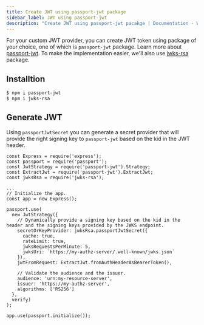```yaml
---
title: Create JWT using passport-jwt package
sidebar_label: JWT using passport-jwt
description: "Create JWT using passport-jwt pacakge | Documentation - Web3Auth"
---
```



For your custom JWT provider, you can create JWT token using package of your choice, one of which is
`passport-jwt` package. Learn more about
[passport-jwt](https://www.passportjs.org/packages/passport-jwt/). To make the implementation
easier, we'll also use [jwks-rsa](https://www.npmjs.com/package/jwks-rsa) package.

## Installtion

```bash npm2yarn
$ npm i passport-jwt
$ npm i jwks-rsa
```

## Generate JWT

Using `passportJwtSecret` you can generate a secret provider that will provide the right signing key
to `passport-jwt` based on the kid in the JWT header.

```tsx
const Express = require('express');
const passport = require('passport');
const JwtStrategy = require('passport-jwt').Strategy;
const ExtractJwt = require('passport-jwt').ExtractJwt;
const jwksRsa = require('jwks-rsa');

...
// Initialize the app.
const app = new Express();

passport.use(
  new JwtStrategy({
    // Dynamically provide a signing key based on the kid in the header and the signing keys provided by the JWKS endpoint.
    secretOrKeyProvider: jwksRsa.passportJwtSecret({
      cache: true,
      rateLimit: true,
      jwksRequestsPerMinute: 5,
      jwksUri: `https://my-authz-server/.well-known/jwks.json`
    }),
    jwtFromRequest: ExtractJwt.fromAuthHeaderAsBearerToken(),

    // Validate the audience and the issuer.
    audience: 'urn:my-resource-server',
    issuer: 'https://my-authz-server',
    algorithms: ['RS256']
  },
  verify)
);

app.use(passport.initialize());
```
